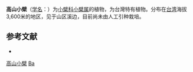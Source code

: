 {{Speciesbox
| name = 高山小檗
| status = 
| status_system = 
| image =
| genus = Berberis
| species = alpicola
| authority = Schneid.
}}

'''高山小檗'''（[[学名|学名]]：{{lang|la|''Berberis alpicola''}}）为[[小檗科|小檗科]][[小檗属|小檗属]]的植物，为台灣特有植物。分布在[[台湾|台湾]]海拔3,600米的地区，见于山区溪边，目前尚未由人工引种栽培。

== 参考文献 ==
<div class="references-small">
* {{cite web| url =http://www.bioinfo.cn/db05/KmzwSpecies.php?action=view&id=1259| title =高山小檗| work =《中国高等植物数据库全库》| publisher =中国科学院微生物研究所| author =昆明植物研究所| accessdate =2009-02-22| deadurl =yes| archiveurl =https://web.archive.org/web/20160305104549/http://www.bioinfo.cn/db05/KmzwSpecies.php?action=view&id=1259| archivedate =2016-03-05}}
</div>
{{Taxonbar|from=Q15225392}}

[[Category:小檗属|高山小檗]]
[[Category:臺灣特有植物|Ba]]


{{植物小作品}}